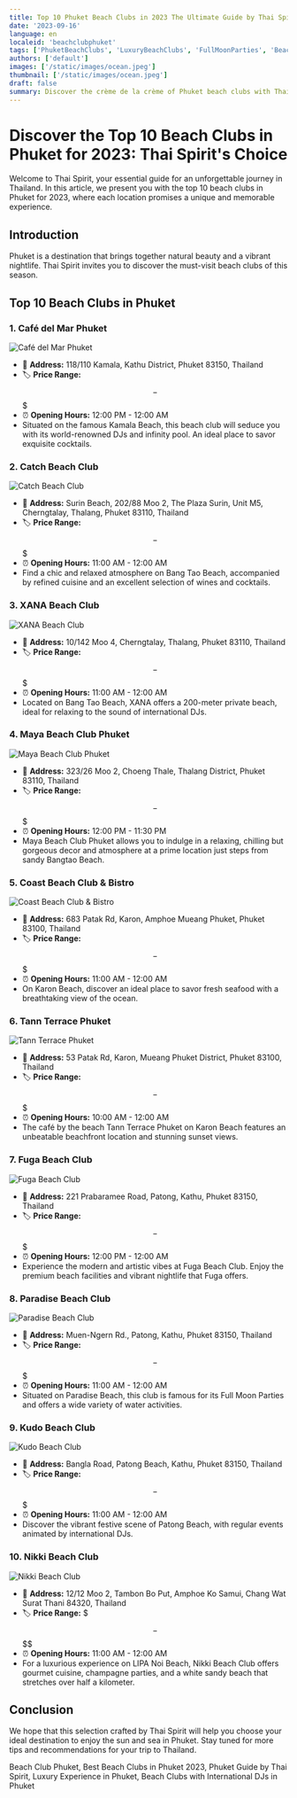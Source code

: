 ```yaml
---
title: Top 10 Phuket Beach Clubs in 2023 The Ultimate Guide by Thai Spirit
date: '2023-09-16'
language: en
localeid: 'beachclubphuket'
tags: ['PhuketBeachClubs', 'LuxuryBeachClubs', 'FullMoonParties', 'BeachClubRanking']
authors: ['default']
images: ['/static/images/ocean.jpeg']
thumbnail: ['/static/images/ocean.jpeg']
draft: false
summary: Discover the crème de la crème of Phuket beach clubs with Thai Spirit. From the most luxurious spots to the best party venues, our 2023 guide unveils the top places to enjoy sun, sea, and vibrant nightlife in Phuket. Explore now to plan your perfect beach day with the expertise of Thai Spirit.
---
```


# Discover the Top 10 Beach Clubs in Phuket for 2023: Thai Spirit's Choice

Welcome to Thai Spirit, your essential guide for an unforgettable journey in Thailand. In this article, we present you with the top 10 beach clubs in Phuket for 2023, where each location promises a unique and memorable experience.

## Introduction

Phuket is a destination that brings together natural beauty and a vibrant nightlife. Thai Spirit invites you to discover the must-visit beach clubs of this season.

## Top 10 Beach Clubs in Phuket

### 1. **Café del Mar Phuket**
![Café del Mar Phuket](https://yourwebsite.com/path/to/image1.jpg)
- 📍 **Address:** 118/110 Kamala, Kathu District, Phuket 83150, Thailand
- 🏷️ **Price Range:** $$ - $$$
- ⏰ **Opening Hours:** 12:00 PM - 12:00 AM
- Situated on the famous Kamala Beach, this beach club will seduce you with its world-renowned DJs and infinity pool. An ideal place to savor exquisite cocktails.

### 2. **Catch Beach Club**
![Catch Beach Club](https://yourwebsite.com/path/to/image6.jpg)
- 📍 **Address:** Surin Beach, 202/88 Moo 2, The Plaza Surin, Unit M5, Cherngtalay, Thalang, Phuket 83110, Thailand
- 🏷️ **Price Range:** $$ - $$$
- ⏰ **Opening Hours:** 11:00 AM - 12:00 AM
- Find a chic and relaxed atmosphere on Bang Tao Beach, accompanied by refined cuisine and an excellent selection of wines and cocktails.

### 3. **XANA Beach Club**
![XANA Beach Club](https://yourwebsite.com/path/to/image3.jpg)
- 📍 **Address:** 10/142 Moo 4, Cherngtalay, Thalang, Phuket 83110, Thailand
- 🏷️ **Price Range:** $$ - $$$
- ⏰ **Opening Hours:** 11:00 AM - 12:00 AM
- Located on Bang Tao Beach, XANA offers a 200-meter private beach, ideal for relaxing to the sound of international DJs.

### 4. **Maya Beach Club Phuket**
![Maya Beach Club Phuket](https://yourwebsite.com/path/to/image4.jpg)
- 📍 **Address:** 323/26 Moo 2, Choeng Thale, Thalang District, Phuket 83110, Thailand
- 🏷️ **Price Range:** $$ - $$$
- ⏰ **Opening Hours:** 12:00 PM - 11:30 PM
- Maya Beach Club Phuket allows you to indulge in a relaxing, chilling but gorgeous decor and atmosphere at a prime location just steps from sandy Bangtao Beach.

### 5. **Coast Beach Club & Bistro**
![Coast Beach Club & Bistro](https://yourwebsite.com/path/to/image5.jpg)
- 📍 **Address:** 683 Patak Rd, Karon, Amphoe Mueang Phuket, Phuket 83100, Thailand
- 🏷️ **Price Range:** $$ - $$$
- ⏰ **Opening Hours:** 11:00 AM - 12:00 AM
- On Karon Beach, discover an ideal place to savor fresh seafood with a breathtaking view of the ocean.

### 6. **Tann Terrace Phuket**
![Tann Terrace Phuket](https://yourwebsite.com/path/to/image2.jpg)
- 📍 **Address:** 53 Patak Rd, Karon, Mueang Phuket District, Phuket 83100, Thailand
- 🏷️ **Price Range:** $$ - $$$
- ⏰ **Opening Hours:** 10:00 AM - 12:00 AM
- The café by the beach Tann Terrace Phuket on Karon Beach features an unbeatable beachfront location and stunning sunset views.

### 7. **Fuga Beach Club**
![Fuga Beach Club](https://yourwebsite.com/path/to/image7.jpg)
- 📍 **Address:** 221 Prabaramee Road, Patong, Kathu, Phuket 83150, Thailand
- 🏷️ **Price Range:** $$ - $$$
- ⏰ **Opening Hours:** 12:00 PM - 12:00 AM
- Experience the modern and artistic vibes at Fuga Beach Club. Enjoy the premium beach facilities and vibrant nightlife that Fuga offers.

### 8. **Paradise Beach Club**
![Paradise Beach Club](https://yourwebsite.com/path/to/image8.jpg)
- 📍 **Address:** Muen-Ngern Rd., Patong, Kathu, Phuket 83150, Thailand
- 🏷️ **Price Range:** $$ - $$$
- ⏰ **Opening Hours:** 11:00 AM - 12:00 AM
- Situated on Paradise Beach, this club is famous for its Full Moon Parties and offers a wide variety of water activities.

### 9. **Kudo Beach Club**
![Kudo Beach Club](https://yourwebsite.com/path/to/image9.jpg)
- 📍 **Address:** Bangla Road, Patong Beach, Kathu, Phuket 83150, Thailand
- 🏷️ **Price Range:** $$ - $$$
- ⏰ **Opening Hours:** 11:00 AM - 12:00 AM
- Discover the vibrant festive scene of Patong Beach, with regular events animated by international DJs.

### 10. **Nikki Beach Club**
![Nikki Beach Club](https://yourwebsite.com/path/to/image10.jpg)
- 📍 **Address:** 12/12 Moo 2, Tambon Bo Put, Amphoe Ko Samui, Chang Wat Surat Thani 84320, Thailand
- 🏷️ **Price Range:** $$$ - $$$$
- ⏰ **Opening Hours:** 11:00 AM - 12:00 AM
- For a luxurious experience on LIPA Noi Beach, Nikki Beach Club offers gourmet cuisine, champagne parties, and a white sandy beach that stretches over half a kilometer.

## Conclusion

We hope that this selection crafted by Thai Spirit will help you choose your ideal destination to enjoy the sun and sea in Phuket. Stay tuned for more tips and recommendations for your trip to Thailand.

Beach Club Phuket, Best Beach Clubs in Phuket 2023, Phuket Guide by Thai Spirit, Luxury Experience in Phuket, Beach Clubs with International DJs in Phuket
